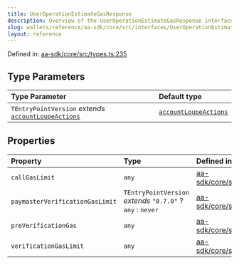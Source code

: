 ```yaml
---
title: UserOperationEstimateGasResponse
description: Overview of the UserOperationEstimateGasResponse interface
slug: wallets/reference/aa-sdk/core/src/interfaces/UserOperationEstimateGasResponse
layout: reference
---
```


Defined in: [aa-sdk/core/src/types.ts:235](https://github.com/alchemyplatform/aa-sdk/blob/49e74eee8606f480b200b4612d00d950da8a8742/aa-sdk/core/src/types.ts#L235)

## Type Parameters

| Type Parameter                                                                                                             | Default type                                                                                |
| :------------------------------------------------------------------------------------------------------------------------- | :------------------------------------------------------------------------------------------ |
| `TEntryPointVersion` _extends_ [`accountLoupeActions`](../../../../account-kit/core/src/variables/accountLoupeActions.mdx) | [`accountLoupeActions`](../../../../account-kit/core/src/variables/accountLoupeActions.mdx) |

## Properties

| Property                                                                 | Type                                                       | Defined in                                                                                                                                            |
| :----------------------------------------------------------------------- | :--------------------------------------------------------- | :---------------------------------------------------------------------------------------------------------------------------------------------------- |
| <a id="callgaslimit" /> `callGasLimit`                                   | `any`                                                      | [aa-sdk/core/src/types.ts:243](https://github.com/alchemyplatform/aa-sdk/blob/49e74eee8606f480b200b4612d00d950da8a8742/aa-sdk/core/src/types.ts#L243) |
| <a id="paymasterverificationgaslimit" /> `paymasterVerificationGasLimit` | `TEntryPointVersion` _extends_ `"0.7.0"` ? `any` : `never` | [aa-sdk/core/src/types.ts:249](https://github.com/alchemyplatform/aa-sdk/blob/49e74eee8606f480b200b4612d00d950da8a8742/aa-sdk/core/src/types.ts#L249) |
| <a id="preverificationgas" /> `preVerificationGas`                       | `any`                                                      | [aa-sdk/core/src/types.ts:239](https://github.com/alchemyplatform/aa-sdk/blob/49e74eee8606f480b200b4612d00d950da8a8742/aa-sdk/core/src/types.ts#L239) |
| <a id="verificationgaslimit" /> `verificationGasLimit`                   | `any`                                                      | [aa-sdk/core/src/types.ts:241](https://github.com/alchemyplatform/aa-sdk/blob/49e74eee8606f480b200b4612d00d950da8a8742/aa-sdk/core/src/types.ts#L241) |
